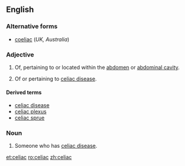 ==English==

===Alternative forms===
* [[coeliac]] (''UK, Australia'')

===Adjective===
{{en-adj|-}}

# {{context|US|anatomy|lang=en}} Of, pertaining to or located within the [[abdomen]] or [[abdominal cavity]].
# {{context|US|medicine|lang=en}} Of or pertaining to [[celiac disease]].

====Derived terms====
* [[celiac disease]]
* [[celiac plexus]]
* [[celiac sprue]]

===Noun===
{{en-noun}}

# Someone who has [[celiac disease]].

[[et:celiac]]
[[ro:celiac]]
[[zh:celiac]]